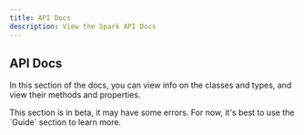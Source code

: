 ```yaml
---
title: API Docs
description: View the Spark API Docs
---
```



## API Docs

In this section of the docs, you can view info on the classes and types, and view their methods and properties.

<Callout>
  This section is in beta, it may have some errors.
  For now, it's best to use the `Guide` section to learn more.
</Callout>
